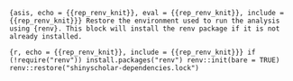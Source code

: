 ```{asis, echo = {{rep_renv_knit}}, eval = {{rep_renv_knit}}, include = {{rep_renv_knit}}}
Restore the environment used to run the analysis using {renv}. This block will install the renv package if it is not already installed.
```

```{r, echo = {{rep_renv_knit}}, include = {{rep_renv_knit}}}
if (!require("renv")) install.packages("renv")
renv::init(bare = TRUE)
renv::restore("shinyscholar-dependencies.lock")
```
